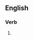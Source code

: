 ==English==

===Verb===
{{head|en|present participle}}

# {{present participle of|sanitize|lang=en|nocat=1}}